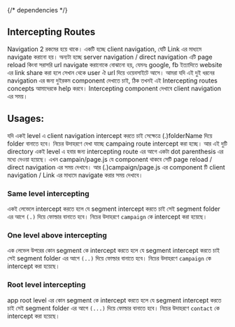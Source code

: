 {/* dependencies */}

## Intercepting Routes

Navigation 2 রকমের হয়ে থাকে। একটি হচ্ছে client navigation, যেটি Link এর মাধ্যমে navigate করানো হয়। অন্যটা হচ্ছে server navigation / direct navigation এটি page reload কিংবা সরাসরি url navigate করানোকে বোঝানো হয়, যেমনঃ google, fb ইত্যাদিতে website এর link share করা হলে সেখান থেকে user ঐ url দিয়ে ওয়েবসাইটে আসে। আমরা যদি এই দুই ধরনের navigation এর জন্য দুইরকম component দেখাতে চাই, ঠিক তখনই এই Intercepting routes concepts আমাদেরকে help করবে। <span className="text-fuchsia-500">Intercepting component দেখাবে client navigation এর সময়।</span>

## Usages:

যদি একই level এ client navigation intercept করতে চাই সেক্ষেত্রে (.)folderName দিয়ে folder বানাতে হবে। নিচের উদাহরণে দেখা যাচ্ছে campaing route intercept করা হচ্ছে। আর এই দুটি directory একই level এ হবার জন্য intercepting route এর আগে একটা dot parenthesis এর মধ্যে দেওয়া হয়েছে। এখন campain/page.js যে component থাকবে সেটি page reload / direct navigation এর সময় দেখাবে। আর (.)campaign/page.js এর component টি client navigation / Link এর মাধ্যমে navigate করার সময় দেখাবে।

### Same level intercepting

একই লেভেলে intercept করতে হলে যে segment intercept করতে চাই সেই segment folder এর আগে `(.)` দিয়ে ফোল্ডার বানাতে হবে। নিচের উদাহরণে `campaign` কে intercept করা হয়েছে।

<FileTree>
  <FileTree.Folder name="app" defaultOpen>
    <FileTree.Folder name="dashboard" defaultOpen>
      <FileTree.Folder name="(.)campaign">
        <FileTree.File name="page.js" />
      </FileTree.Folder>
      <FileTree.Folder name="campaign">
        <FileTree.File name="page.js" />
      </FileTree.Folder>
      <FileTree.File name="page.js" />
      <FileTree.File name="layout.js" />
    </FileTree.Folder>
    <FileTree.File name="layout.js" />
    <FileTree.File name="page.js" />
  </FileTree.Folder>
</FileTree>

### One level above intercepting

এক লেভেল উপরের কোন segment কে intercept করতে হলে যে segment intercept করতে চাই সেই segment folder এর আগে `(..)` দিয়ে ফোল্ডার বানাতে হবে। নিচের উদাহরণে `campaign` কে intercept করা হয়েছে।

<FileTree>
  <FileTree.Folder name="app" defaultOpen>
    <FileTree.Folder name="dashboard" defaultOpen>
      <FileTree.Folder name="campaign">
        <FileTree.File name="page.js" />
      </FileTree.Folder>
      <FileTree.Folder name="facebook" defaultOpen>
        <FileTree.Folder name="(..)campaign">
          <FileTree.File name="page.js" />
        </FileTree.Folder>
        <FileTree.File name="page.js" />
      </FileTree.Folder>
      <FileTree.File name="page.js" />
      <FileTree.File name="layout.js" />
    </FileTree.Folder>
    <FileTree.File name="layout.js" />
    <FileTree.File name="page.js" />
  </FileTree.Folder>
</FileTree>

### Root level intercepting

app root level এর কোন segment কে intercept করতে হলে যে segment intercept করতে চাই সেই segment folder এর আগে `(...)` দিয়ে ফোল্ডার বানাতে হবে। নিচের উদাহরণে `contact` কে intercept করা হয়েছে।

<FileTree>
  <FileTree.Folder name="app" defaultOpen>
    <FileTree.Folder name="contact">
      <FileTree.File name="page.js" />
    </FileTree.Folder>
    <FileTree.Folder name="dashboard" defaultOpen>
      <FileTree.Folder name="campaign">
        <FileTree.File name="page.js" />
      </FileTree.Folder>
      <FileTree.Folder name="facebook" defaultOpen>
        <FileTree.Folder name="(...)contact">
          <FileTree.File name="page.js" />
        </FileTree.Folder>
        <FileTree.File name="page.js" />
      </FileTree.Folder>
      <FileTree.File name="page.js" />
      <FileTree.File name="layout.js" />
    </FileTree.Folder>
    <FileTree.File name="layout.js" />
    <FileTree.File name="page.js" />
  </FileTree.Folder>
</FileTree>

